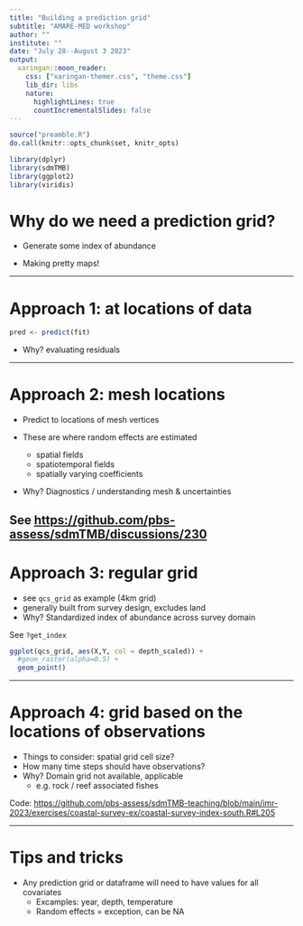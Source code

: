 ```yaml
---
title: "Building a prediction grid"
subtitle: "AMARE-MED workshop"
author: ""
institute: ""
date: "July 28--August 3 2023"
output:
  xaringan::moon_reader:
    css: ["xaringan-themer.css", "theme.css"]
    lib_dir: libs
    nature:
      highlightLines: true
      countIncrementalSlides: false
---
```


<!-- Build with: xaringan::inf_mr() -->

```r
source("preamble.R")
do.call(knitr::opts_chunk$set, knitr_opts)
```

```r
library(dplyr)
library(sdmTMB)
library(ggplot2)
library(viridis)
```

# Why do we need a prediction grid?

* Generate some index of abundance

* Making pretty maps!

---

# Approach 1: at locations of data

```r
pred <- predict(fit)
```

* Why? evaluating residuals

---

# Approach 2: mesh locations

* Predict to locations of mesh vertices

* These are where random effects are estimated 
  * spatial fields
  * spatiotemporal fields
  * spatially varying coefficients

* Why? Diagnostics / understanding mesh & uncertainties

See [https://github.com/pbs-assess/sdmTMB/discussions/230](https://github.com/pbs-assess/sdmTMB/discussions/230)
---

# Approach 3: regular grid

* see `qcs_grid` as example (4km grid)
* generally built from survey design, excludes land
* Why? Standardized index of abundance across survey domain

See `?get_index`
```r
ggplot(qcs_grid, aes(X,Y, col = depth_scaled)) + 
  #geom_raster(alpha=0.5) + 
  geom_point()
```

---

# Approach 4: grid based on the locations of observations

* Things to consider: spatial grid cell size?
* How many time steps should have observations?
* Why? Domain grid not available, applicable
  * e.g. rock / reef associated fishes

Code: [https://github.com/pbs-assess/sdmTMB-teaching/blob/main/imr-2023/exercises/coastal-survey-ex/coastal-survey-index-south.R#L205](https://github.com/pbs-assess/sdmTMB-teaching/blob/main/imr-2023/exercises/coastal-survey-ex/coastal-survey-index-south.R#L205)

---

# Tips and tricks

* Any prediction grid or dataframe will need to have values for all covariates
  * Excamples: year, depth, temperature
  * Random effects = exception, can be NA
  
